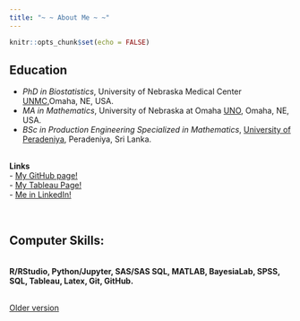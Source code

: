 ```yaml
---
title: "~ ~ About Me ~ ~"
---
```


```r
knitr::opts_chunk$set(echo = FALSE)
```


## **Education**
- _PhD in Biostatistics_, University of Nebraska Medical Center [UNMC](https://www.unmc.edu/),Omaha, NE, USA.
- _MA in Mathematics_, University of Nebraska at Omaha [UNO](https://www.unomaha.edu/), Omaha, NE, USA.
- _BSc in Production Engineering Specialized in Mathematics_, [University of Peradeniya](https://www.pdn.ac.lk/engineering/general.php), Peradeniya, Sri Lanka.

<br>
**Links**
<br>
- [My GitHub page!](https://github.com/niroshar)
<br>
- [My Tableau Page!](https://public.tableau.com/profile/nirosha.p.rathnayake#!/)
<br>
- [Me in LinkedIn!](https://www.linkedin.com/in/nirosha-rathnayake-phd-89501385/)

<br>

## **Computer Skills:**
<br>
**R/RStudio, Python/Jupyter, SAS/SAS SQL, MATLAB, BayesiaLab, SPSS, SQL, Tableau, Latex, Git, GitHub.**

<br>
[Older version](https://niroshar.github.io/My-Profile/)